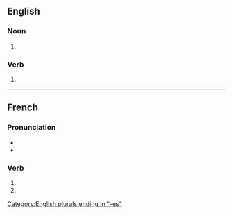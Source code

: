 {{also|smashés}}

==English==

===Noun===
{{head|en|noun form}}

# {{plural of|en|smash}}

===Verb===
{{head|en|verb form}}

# {{en-third-person singular of|smash}}

[[Category:English plurals ending in "-es"]]

----

==French==

===Pronunciation===
* {{IPA|fr|/smaʃ/}}
* {{homophones|fr|smashe|smashent}}

===Verb===
{{head|fr|verb form}}

# {{inflection of|fr|smasher||2|s|pres|indc}}
# {{inflection of|fr|smasher||2|s|pres|subj}}